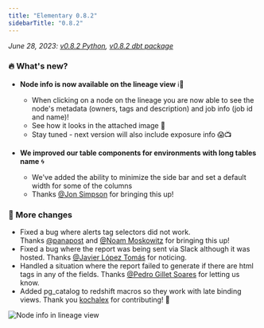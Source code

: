 ```yaml
---
title: "Elementary 0.8.2"
sidebarTitle: "0.8.2"
---
```


_June 28, 2023: [v0.8.2 Python](https://github.com/elementary-data/elementary/releases/tag/v0.8.2), [v0.8.2 dbt package](https://github.com/elementary-data/dbt-data-reliability/releases/tag/0.8.2)_

### 🔥 What's new?

- **Node info is now available on the lineage view** ℹ️🔗
    - When clicking on a node on the lineage you are now able to see the node's metadata (owners, tags and description) and job info (job id and name)!
    - See how it looks in the attached image 👀
    - Stay tuned - next version will also include exposure info 😱📺

- **We improved our table components for environments with long tables name** 🌀
    - We've added the ability to minimize the side bar and set a default width for some of the columns
    - Thanks [@Jon Simpson](https://elementary-community.slack.com/team/U0492SDN3NY) for bringing this up!


### 💫 More changes

- Fixed a bug where alerts tag selectors did not work. Thanks [@panapost](https://elementary-community.slack.com/team/U050WNK4SQL) and [@Noam Moskowitz](https://elementary-community.slack.com/team/U035FGRPXQX) for bringing this up!
- Fixed a bug where the report was being sent via Slack although it was hosted. Thanks [@Javier López Tomás](https://elementary-community.slack.com/team/U059F4VHBPY) for noticing.
- Handled a situation where the report failed to generate if there are html tags in any of the fields. Thanks [@Pedro Gillet Soares](https://elementary-community.slack.com/team/U0417704XME) for letting us know.
- Added pg_catalog to redshift macros so they work with late binding views. Thank you [kochalex](https://github.com/kochalex) for contributing! 🤩


<Frame caption="Node info in lineage view">
    <img
    src="https://res.cloudinary.com/diuctyblm/image/upload/v1688046620/node_info_in_lineage_oiq6es.png"
    alt="Node info in lineage view"
    />
</Frame>